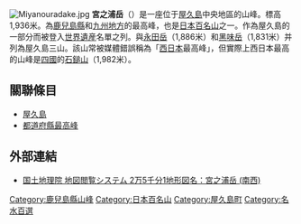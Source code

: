 [[File:Miyanouradake.jpg|thumb]]
'''宮之浦岳'''（'''{{lang|ja|みやのうらだけ}}'''）是一座位于[[屋久島|屋久島]]中央地區的山峰。標高1,936米。為[[鹿兒島縣|鹿兒島縣]]和[[九州地方|九州地方]]的最高峰，也是[[日本百名山|日本百名山]]之一。作為屋久島的一部分而被登入[[世界遺産|世界遺産]]名單之列。與[[永田岳|永田岳]]（1,886米）和[[黑味岳|黑味岳]]（1,831米）并列為屋久島三山。該山常被媒體錯誤稱為「[[西日本|西日本]]最高峰」，但實際上西日本最高的山峰是[[四國|四國]]的[[石鎚山|石鎚山]]（1,982米）。

== 關聯條目 ==
{{commonscat|Mount Miyanoura}}
* [[屋久島|屋久島]]
* [[都道府縣最高峰|都道府縣最高峰]]

==外部連結==
*[http://watchizu.gsi.go.jp/cgi-bin/watchizu.cgi?id=45304400&slidex=-60&slidey=1537 国土地理院 地図閲覧システム 2万5千分1地形図名：宮之浦岳 (南西)]{{Wayback|url=http://watchizu.gsi.go.jp/cgi-bin/watchizu.cgi?id=45304400&slidex=-60&slidey=1537 |date=20070929150713 }}

{{日本百名山}}
{{日本地理小作品}}
[[Category:鹿兒島縣山峰|Category:鹿兒島縣山峰]]
[[Category:日本百名山|Category:日本百名山]]
[[Category:屋久島町|Category:屋久島町]]
[[Category:名水百選|Category:名水百選]]